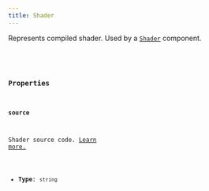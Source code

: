 ```yaml
---
title: Shader
---
```


Represents compiled shader. Used by a [`Shader`](/http-api/components/shader) component.

<CollapsibleDetails summaryTitle='Type definitions' open>
<Code code={`
type Shader = { source: string; }
`} lang='tsx' />
</CollapsibleDetails>

### Properties

#### source
 Shader source code. [Learn more.](/fundamentals/concepts/shaders)

 - **Type**: `string`
